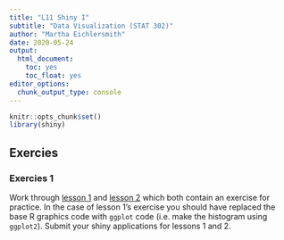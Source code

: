 ```yaml
---
title: "L11 Shiny I"
subtitle: "Data Visualization (STAT 302)"
author: "Martha Eichlersmith"
date: 2020-05-24
output:
  html_document:
    toc: yes
    toc_float: yes
editor_options: 
  chunk_output_type: console
---
```


```r
knitr::opts_chunk$set()
library(shiny)
```


## Exercies 

### Exercies 1 

Work through [lesson 1](https://shiny.rstudio.com/tutorial/written-tutorial/lesson1/) and [lesson 2](https://shiny.rstudio.com/tutorial/written-tutorial/lesson2/) which both contain an exercise for practice. In the case of lesson 1’s exercise you should have replaced the base R graphics code with `ggplot` code (i.e. make the histogram using `ggplot2`). Submit your shiny applications for lessons 1 and 2.






